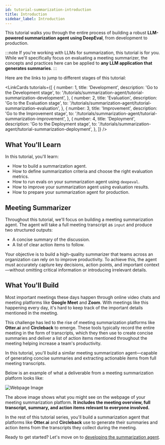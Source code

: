 ```yaml
---
id: tutorial-summarization-introduction
title: Introduction
sidebar_label: Introduction
---
```


This tutorial walks you through the entire process of building a robust **LLM-powered summarization agent using DeepEval**, from development to production.

:::note
If you're working with LLMs for summarization, this tutorial is for you. While we'll specifically focus on evaluating a meeting summarizer, the concepts and practices here can be applied to **any LLM application that generates summaries**.
:::

Here are the links to jump to different stages of this tutorial:


<LinkCards
    tutorials={[
        {
            number: 1,
            title: 'Development',
            description: 'Go to the Development stage',
            to: '/tutorials/summarization-agent/tutorial-summarization-development',
        },
        {
            number: 2,
            title: 'Evaluation',
            description: 'Go to the Evaluation stage',
            to: '/tutorials/summarization-agent/tutorial-summarization-evaluation',
        },
        {
            number: 3,
            title: 'Improvement',
            description: 'Go to the Improvement stage',
            to: '/tutorials/summarization-agent/tutorial-summarization-improvement',
        },
        {
            number: 4,
            title: 'Deployment',
            description: 'Go to the Deployment stage',
            to: '/tutorials/summarization-agent/tutorial-summarization-deployment',
        },
    ]}
/>

## What You'll Learn

In this tutorial, you'll learn:

- How to build a summarization agent.
- How to define summarization criteria and choose the right evaluation metrics.
- How to run evals on your summarization agent using `deepeval`.
- How to improve your summarization agent using evaluation results.
- How to prepare your summarization agent for production.

## Meeting Summarizer

Throughout this tutorial, we'll focus on building a meeting summarization agent. The agent will take a full meeting transcript as `input` and produce two structured outputs:

- A concise summary of the discussion.
- A list of clear action items to follow.

Your objective is to build a high-quality summarizer that teams across an organization can rely on to improve productivity. To achieve this, the agent must accurately capture key decisions, action points, and important context—without omitting critical information or introducing irrelevant details.

## What You'll Build

Most important meetings these days happen through online video chats and meeting platforms like **Google Meet** and **Zoom**. With meetings like this happening every day, it's hard to keep track of the important details mentioned in the meeting. 

This challenge has led to the rise of meeting summarization platforms like **Otter.ai** and **Circleback** to emerge. These tools typically record the entire meeting in the form of transcripts, which they then use to create concise summaries and deliver a list of action items mentioned throughout the meeting helping increase a team's productivity.

In this tutorial, you'll build a similar meeting summarization agent—capable of generating concise summaries and extracting actionable items from full meeting transcripts.

Below is an example of what a deliverable from a meeting summarization platform looks like:

![Webpage Image](./images/summarizer-overview.png)

The above image shows what you might see on the webpage of your meeting summarization platform. **It includes the meeting overview, full transcript, summary, and action items relevant to everyone involved.**

In the rest of this tutorial series, you'll build a summarization agent that platforms like **Otter.ai** and **Circleback** use to generate their summaries and action items from the transcripts they collect during the meeting.

Ready to get started? Let's move on to [developing the summarization agent](tutorial-summarization-development).